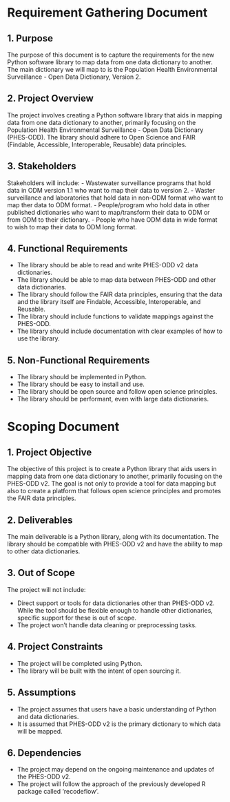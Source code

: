 

# Requirement Gathering Document

## 1. Purpose

The purpose of this document is to capture the requirements for the new Python software library to map data from one data dictionary to another. The main dictionary we will map to is the Population Health Environmental Surveillance - Open Data Dictionary, Version 2.

## 2. Project Overview

The project involves creating a Python software library that aids in mapping data from one data dictionary to another, primarily focusing on the Population Health Environmental Surveillance - Open Data Dictionary (PHES-ODD). The library should adhere to Open Science and FAIR (Findable, Accessible, Interoperable, Reusable) data principles.

## 3. Stakeholders

Stakeholders will include:
- Wastewater surveillance programs that hold data in ODM version 1.1 who want to map their data to version 2.
- Waster surveillance and laboratories that hold data in non-ODM format who want to map ther data to ODM format. 
- People/program who hold data in other published dictionaries who want to map/transform their data to ODM or from ODM to their dictionary.
- People who have ODM data in wide format to wish to map their data to ODM long format. 

## 4. Functional Requirements

- The library should be able to read and write PHES-ODD v2 data dictionaries.
- The library should be able to map data between PHES-ODD and other data dictionaries.
- The library should follow the FAIR data principles, ensuring that the data and the library itself are Findable, Accessible, Interoperable, and Reusable.
- The library should include functions to validate mappings against the PHES-ODD.
- The library should include documentation with clear examples of how to use the library.

## 5. Non-Functional Requirements

- The library should be implemented in Python.
- The library should be easy to install and use.
- The library should be open source and follow open science principles.
- The library should be performant, even with large data dictionaries.


# Scoping Document

## 1. Project Objective

The objective of this project is to create a Python library that aids users in mapping data from one data dictionary to another, primarily focusing on the PHES-ODD v2. The goal is not only to provide a tool for data mapping but also to create a platform that follows open science principles and promotes the FAIR data principles.

## 2. Deliverables

The main deliverable is a Python library, along with its documentation. The library should be compatible with PHES-ODD v2 and have the ability to map to other data dictionaries.

## 3. Out of Scope

The project will not include:

- Direct support or tools for data dictionaries other than PHES-ODD v2. While the tool should be flexible enough to handle other dictionaries, specific support for these is out of scope.
- The project won't handle data cleaning or preprocessing tasks.

## 4. Project Constraints

- The project will be completed using Python.
- The library will be built with the intent of open sourcing it.

## 5. Assumptions

- The project assumes that users have a basic understanding of Python and data dictionaries.
- It is assumed that PHES-ODD v2 is the primary dictionary to which data will be mapped.

## 6. Dependencies

- The project may depend on the ongoing maintenance and updates of the PHES-ODD v2.
- The project will follow the approach of the previously developed R package called 'recodeflow'.
